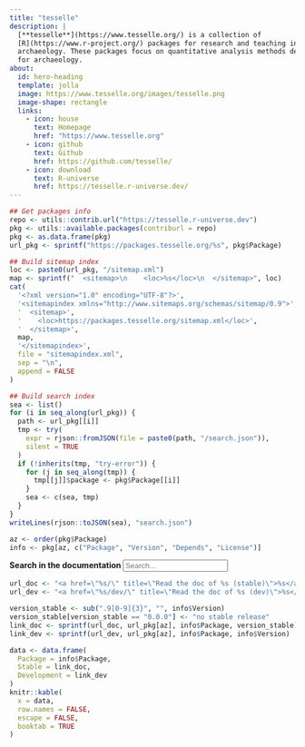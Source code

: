 ```yaml
---
title: "tesselle"
description: |
  [**tesselle**](https://www.tesselle.org/) is a collection of 
  [R](https://www.r-project.org/) packages for research and teaching in 
  archaeology. These packages focus on quantitative analysis methods developed 
  for archaeology.
about:
  id: hero-heading
  template: jolla
  image: https://www.tesselle.org/images/tesselle.png
  image-shape: rectangle
  links:
    - icon: house
      text: Homepage
      href: "https://www.tesselle.org"
    - icon: github
      text: Github
      href: https://github.com/tesselle/
    - icon: download
      text: R-universe
      href: https://tesselle.r-universe.dev/
---
```


```r
## Get packages info
repo <- utils::contrib.url("https://tesselle.r-universe.dev")
pkg <- utils::available.packages(contriburl = repo)
pkg <- as.data.frame(pkg)
url_pkg <- sprintf("https://packages.tesselle.org/%s", pkg$Package)

## Build sitemap index
loc <- paste0(url_pkg, "/sitemap.xml")
map <- sprintf("  <sitemap>\n    <loc>%s</loc>\n  </sitemap>", loc)
cat(
  '<?xml version="1.0" encoding="UTF-8"?>',
  '<sitemapindex xmlns="http://www.sitemaps.org/schemas/sitemap/0.9">',
  '  <sitemap>',
  '    <loc>https://packages.tesselle.org/sitemap.xml</loc>',
  '  </sitemap>',
  map,
  '</sitemapindex>',
  file = "sitemapindex.xml",
  sep = "\n",
  append = FALSE
)

## Build search index
sea <- list()
for (i in seq_along(url_pkg)) {
  path <- url_pkg[[i]]
  tmp <- try(
    expr = rjson::fromJSON(file = paste0(path, "/search.json")), 
    silent = TRUE
  )
  if (!inherits(tmp, "try-error")) {
    for (j in seq_along(tmp)) {
      tmp[[j]]$package <- pkg$Package[[i]]
    }
    sea <- c(sea, tmp)
  }
}
writeLines(rjson::toJSON(sea), "search.json")

az <- order(pkg$Package)
info <- pkg[az, c("Package", "Version", "Depends", "License")]
```

:::{#hero-heading}
:::

<form role="search">
<div class="form-group">
<label for="search-input"><strong>Search in the documentation</strong></label>
<input type="search" class="form-control" aria-label="Search" name="search-input" data-search-index="/search.json" id="search-input" placeholder="Search..." aria-label="Search for..." autocomplete="off">
</div>
</form>

```r
url_doc <- "<a href=\"%s/\" title=\"Read the doc of %s (stable)\">%s</a>"
url_dev <- "<a href=\"%s/dev/\" title=\"Read the doc of %s (dev)\">%s</a>"

version_stable <- sub(".9[0-9]{3}", "", info$Version)
version_stable[version_stable == "0.0.0"] <- "no stable release"
link_doc <- sprintf(url_doc, url_pkg[az], info$Package, version_stable)
link_dev <- sprintf(url_dev, url_pkg[az], info$Package, info$Version)

data <- data.frame(
  Package = info$Package,
  Stable = link_doc,
  Development = link_dev
)
knitr::kable(
  x = data, 
  row.names = FALSE,
  escape = FALSE,
  booktab = TRUE
)
```
